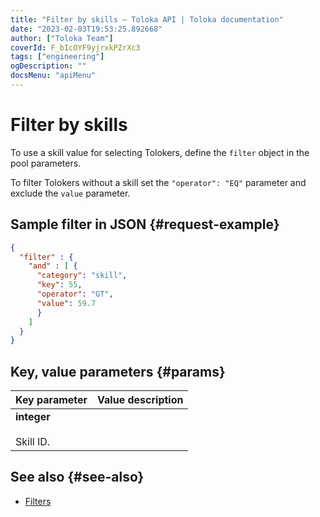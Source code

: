 ```yaml
---
title: "Filter by skills — Toloka API | Toloka documentation"
date: "2023-02-03T19:53:25.892668"
author: ["Toloka Team"]
coverId: F_bIcOYF9yjrxkPZrXc3
tags: ["engineering"]
ogDescription: ""
docsMenu: "apiMenu"
---
```



# Filter by skills

To use a skill value for selecting Tolokers, define the `filter` object in the pool parameters.

To filter Tolokers without a skill set the `"operator": "EQ"` parameter and exclude the `value` parameter.

## Sample filter in JSON {#request-example}

```json
{
  "filter" : {
    "and" : [ {
      "category": "skill",
      "key": 55,
      "operator": "GT",
      "value": 59.7
      }
    ]
  }
}
```

## Key, value parameters {#params}

Key parameter | Value description
----- | -----
**integer**<br/><br/>Skill ID. | <FilterSkillTable1/>

## See also {#see-also}

- [Filters](/docs-new/guide/filters)

